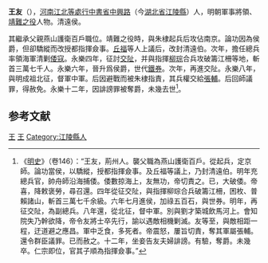 '''王友'''（{{bd|？||1414年|catIdx=}}），[[河南江北等處行中書省|河南江北等處行中書省]][[中興路|中興路]]（今[[湖北省|湖北省]][[江陵縣|江陵縣]]）人，明朝軍事將領、[[靖難之役|靖難之役]]人物。清遠侯。

其繼承父親燕山護衛百戶職位。靖難之役時，與朱棣起兵后攻佔南京。論功因為侯爵，但卻驕縱而改授都指揮僉事。[[丘福|丘福]]等人上議后，改封清遠伯。次年，擔任總兵率領海軍清剿[[倭寇|倭寇]]。永樂四年，征討[[交阯|交阯]]，并與指揮[[柳琮|柳琮]]合兵攻破籌江柵等地，斬首三萬七千人。永樂六年，晉升爲侯爵，世代[[鐵券|鐵券]]。次年，再進交阯。永樂八年，與明成祖北征，督軍中軍。后因避戰而被朱棣指責，其兵權交給[[張輔|張輔]]。后回師議罪，得赦免。永樂十二年，因誹謗罪被奪爵，未幾去世<ref>《[[明史|明史]]》（卷146）：“王友，荊州人。襲父職為燕山護衛百戶。從起兵，定京師。論功當侯，以驕縱，授都指揮僉事。及丘福等議上，乃封清遠伯。明年充總兵官，帥舟師沿海捕倭。倭數掠海上，友無功，帝切責之。已，大破倭。帝喜，降敕褒勞，尋召還。四年從征交阯，與指揮柳琮合兵破籌江柵，困枚、普賴諸山，斬首三萬七千余級。六年七月進侯，加祿五百石，與世券。明年，再征交阯，為副總兵。八年還，從北征，督中軍。別與劉才築城飲馬河上。會知院失乃幹欲降，帝令友將士卒先行，諭以遇敵相機剿滅。友等至，與敵相距一程，迂道避之應昌。軍中乏食，多死者。帝震怒，屢旨切責，奪其軍屬張輔。還令群臣議罪。已而赦之。十二年，坐妾告友夫婦誹謗。有驗，奪爵。未幾卒。仁宗即位，官其子順為指揮僉事。”</ref>。

==参考文献==
{{wikisource|明史/卷146}}
<div class="references-small">
<references />
</div>

{{明朝人物小作品}}

[[Category:明朝軍事人物|王]]
[[Category:靖難之役人物|王]]
[[Category:江陵縣人|Category:江陵縣人]]